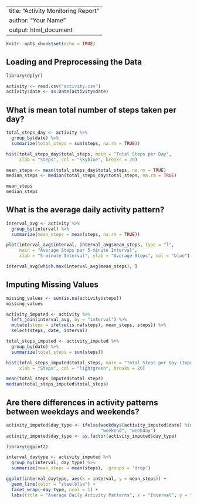 
---
title: "Activity Monitoring Report"
author: "Your Name"
output: html_document
---

```r
knitr::opts_chunk$set(echo = TRUE)
```

## Loading and Preprocessing the Data

```r
library(dplyr)

activity <- read.csv("activity.csv")
activity$date <- as.Date(activity$date)
```

## What is mean total number of steps taken per day?

```r
total_steps_day <- activity %>%
  group_by(date) %>%
  summarize(total_steps = sum(steps, na.rm = TRUE))

hist(total_steps_day$total_steps, main = "Total Steps per Day", 
     xlab = "Steps", col = "skyblue", breaks = 20)

mean_steps <- mean(total_steps_day$total_steps, na.rm = TRUE)
median_steps <- median(total_steps_day$total_steps, na.rm = TRUE)

mean_steps
median_steps
```

## What is the average daily activity pattern?

```r
interval_avg <- activity %>%
  group_by(interval) %>%
  summarize(mean_steps = mean(steps, na.rm = TRUE))

plot(interval_avg$interval, interval_avg$mean_steps, type = "l",
     main = "Average Steps per 5-minute Interval",
     xlab = "5-minute Interval", ylab = "Average Steps", col = "blue")

interval_avg[which.max(interval_avg$mean_steps), ]
```

## Imputing Missing Values

```r
missing_values <- sum(is.na(activity$steps))
missing_values

activity_imputed <- activity %>%
  left_join(interval_avg, by = "interval") %>%
  mutate(steps = ifelse(is.na(steps), mean_steps, steps)) %>%
  select(steps, date, interval)

total_steps_imputed <- activity_imputed %>%
  group_by(date) %>%
  summarize(total_steps = sum(steps))

hist(total_steps_imputed$total_steps, main = "Total Steps per Day (Imputed)", 
     xlab = "Steps", col = "lightgreen", breaks = 20)

mean(total_steps_imputed$total_steps)
median(total_steps_imputed$total_steps)
```

## Are there differences in activity patterns between weekdays and weekends?

```r
activity_imputed$day_type <- ifelse(weekdays(activity_imputed$date) %in% c("Saturday", "Sunday"), 
                                    "weekend", "weekday")
activity_imputed$day_type <- as.factor(activity_imputed$day_type)

library(ggplot2)

interval_daytype <- activity_imputed %>%
  group_by(interval, day_type) %>%
  summarize(mean_steps = mean(steps), .groups = 'drop')

ggplot(interval_daytype, aes(x = interval, y = mean_steps)) +
  geom_line(color = "steelblue") +
  facet_wrap(~day_type, ncol = 1) +
  labs(title = "Average Daily Activity Patterns", x = "Interval", y = "Steps")
```
